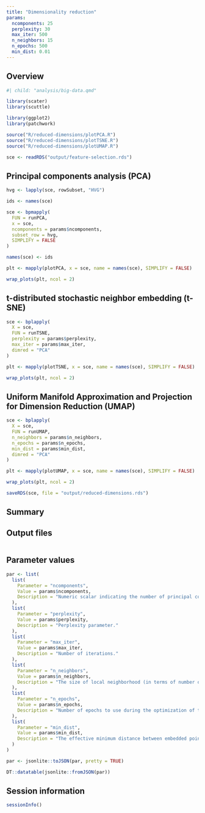 ```yaml
---
title: "Dimensionality reduction"
params:
  ncomponents: 25
  perplexity: 30
  max_iter: 500
  n_neighbors: 15
  n_epochs: 500
  min_dist: 0.01
---
```


## Overview

<!-- Include big data settings -->

```r
#| child: "analysis/big-data.qmd"
```

<!-- Load Bioconductor packages -->

```r
library(scater)
library(scuttle)
```

<!-- Load CRAN packages -->

```r
library(ggplot2)
library(patchwork)
```

<!-- Source helper functions -->

```r
source("R/reduced-dimensions/plotPCA.R")
source("R/reduced-dimensions/plotTSNE.R")
source("R/reduced-dimensions/plotUMAP.R")
```

<!-- Read experiment objects -->

```r
sce <- readRDS("output/feature-selection.rds")
```

## Principal components analysis (PCA)

<!-- Extract highly variable genes -->

```r
hvg <- lapply(sce, rowSubset, "HVG")
```

<!-- Perform PCA on cells -->

```r
ids <- names(sce)

sce <- bpmapply(
  FUN = runPCA,
  x = sce,
  ncomponents = params$ncomponents,
  subset_row = hvg,
  SIMPLIFY = FALSE
)

names(sce) <- ids
```

<!-- Plot PCA -->

```r
plt <- mapply(plotPCA, x = sce, name = names(sce), SIMPLIFY = FALSE)

wrap_plots(plt, ncol = 2)
```

## t-distributed stochastic neighbor embedding (t-SNE)

<!-- Perform t-SNE on cells -->

```r
sce <- bplapply(
  X = sce,
  FUN = runTSNE,
  perplexity = params$perplexity,
  max_iter = params$max_iter,
  dimred = "PCA"
)
```

<!-- Plot t-SNE -->

```r
plt <- mapply(plotTSNE, x = sce, name = names(sce), SIMPLIFY = FALSE)

wrap_plots(plt, ncol = 2)
```

## Uniform Manifold Approximation and Projection for Dimension Reduction (UMAP)

<!-- Perform UMAP on cells -->

```r
sce <- bplapply(
  X = sce,
  FUN = runUMAP,
  n_neighbors = params$n_neighbors,
  n_epochs = params$n_epochs,
  min_dist = params$min_dist,
  dimred = "PCA"
)
```

<!-- Plot UMAP -->

```r
plt <- mapply(plotUMAP, x = sce, name = names(sce), SIMPLIFY = FALSE)

wrap_plots(plt, ncol = 2)
```

<!-- Save experiment objects -->

```r
saveRDS(sce, file = "output/reduced-dimensions.rds")
```

## Summary

## Output files

```r

```

## Parameter values

```r
par <- list(
  list(
    Parameter = "ncomponents",
    Value = params$ncomponents,
    Description = "Numeric scalar indicating the number of principal components to obtain."
  ),
  list(
    Parameter = "perplexity",
    Value = params$perplexity,
    Description = "Perplexity parameter."
  ),
  list(
    Parameter = "max_iter",
    Value = params$max_iter,
    Description = "Number of iterations."
  ),
  list(
    Parameter = "n_neighbors",
    Value = params$n_neighbors,
    Description = "The size of local neighborhood (in terms of number of neighboring sample points) used for manifold approximation."
  ),
  list(
    Parameter = "n_epochs",
    Value = params$n_epochs,
    Description = "Number of epochs to use during the optimization of the embedded coordinates."
  ),
  list(
    Parameter = "min_dist",
    Value = params$min_dist,
    Description = "The effective minimum distance between embedded points."
  )
)

par <- jsonlite::toJSON(par, pretty = TRUE)

DT::datatable(jsonlite::fromJSON(par))
```

## Session information

<!-- Print session information -->

```r
sessionInfo()
```
